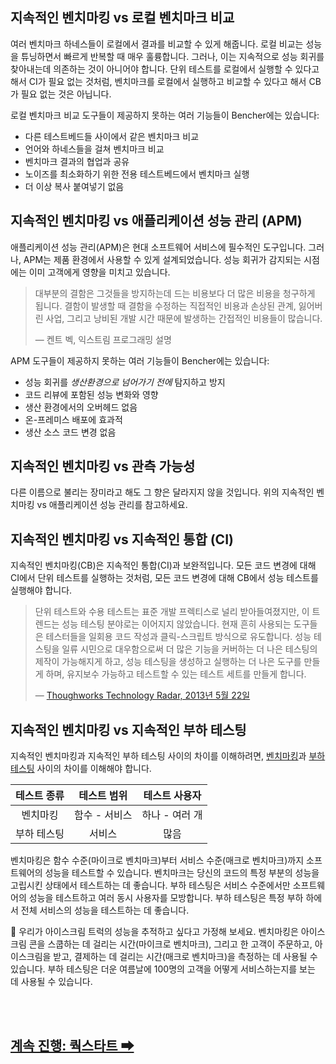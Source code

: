 
<BencherFooter />

## 지속적인 벤치마킹 vs 로컬 벤치마크 비교

여러 벤치마크 하네스들이 로컬에서 결과를 비교할 수 있게 해줍니다.
로컬 비교는 성능을 튜닝하면서 빠르게 반복할 때 매우 훌륭합니다.
그러나, 이는 지속적으로 성능 회귀를 찾아내는데 의존하는 것이 아니어야 합니다.
단위 테스트를 로컬에서 실행할 수 있다고 해서 CI가 필요 없는 것처럼,
벤치마크를 로컬에서 실행하고 비교할 수 있다고 해서 CB가 필요 없는 것은 아닙니다.

로컬 벤치마크 비교 도구들이 제공하지 못하는 여러 기능들이 Bencher에는 있습니다:
- 다른 테스트베드들 사이에서 같은 벤치마크 비교
- 언어와 하네스들을 걸쳐 벤치마크 비교
- 벤치마크 결과의 협업과 공유
- 노이즈를 최소화하기 위한 전용 테스트베드에서 벤치마크 실행
- 더 이상 복사 붙여넣기 없음

## 지속적인 벤치마킹 vs 애플리케이션 성능 관리 (APM)

애플리케이션 성능 관리(APM)은 현대 소프트웨어 서비스에 필수적인 도구입니다.
그러나, APM는 제품 환경에서 사용할 수 있게 설계되었습니다.
성능 회귀가 감지되는 시점에는 이미 고객에게 영향을 미치고 있습니다.

> 대부분의 결함은 그것들을 방지하는데 드는 비용보다 더 많은 비용을 청구하게 됩니다.
> 결함이 발생할 때 결함을 수정하는 직접적인 비용과
> 손상된 관계, 잃어버린 사업, 그리고 낭비된 개발 시간 때문에 발생하는 간접적인 비용들이 많습니다.
>
> — 켄트 벡, 익스트림 프로그래밍 설명

APM 도구들이 제공하지 못하는 여러 기능들이 Bencher에는 있습니다:
- 성능 회귀를 _생산환경으로 넘어가기 전에_ 탐지하고 방지
- 코드 리뷰에 포함된 성능 변화와 영향
- 생산 환경에서의 오버헤드 없음
- 온-프레미스 배포에 효과적
- 생산 소스 코드 변경 없음

## 지속적인 벤치마킹 vs 관측 가능성

다른 이름으로 불리는 장미라고 해도 그 향은 달라지지 않을 것입니다.
위의 지속적인 벤치마킹 vs 애플리케이션 성능 관리를 참고하세요.

## 지속적인 벤치마킹 vs 지속적인 통합 (CI)

지속적인 벤치마킹(CB)은 지속적인 통합(CI)과 보완적입니다.
모든 코드 변경에 대해 CI에서 단위 테스트를 실행하는 것처럼,
모든 코드 변경에 대해 CB에서 성능 테스트를 실행해야 합니다.

> 단위 테스트와 수용 테스트는 표준 개발 프렉티스로 널리 받아들여졌지만,
> 이 트렌드는 성능 테스팅 분야로는 이어지지 않았습니다.
> 현재 흔히 사용되는 도구들은 테스터들을 일회용 코드 작성과 클릭-스크립트 방식으로 유도합니다.
> 성능 테스팅을 일류 시민으로 대우함으로써 더 많은 기능을 커버하는 더 나은 테스팅의 제작이 가능해지게 하고,
> 성능 테스팅을 생성하고 실행하는 더 나은 도구를 만들게 하며,
> 유지보수 가능하고 테스트할 수 있는 테스트 세트를 만들게 합니다.
>
> — [Thoughworks Technology Radar, 2013년 5월 22일](https://www.thoughtworks.com/en-us/radar/techniques/performance-testing-as-a-first-class-citizen)


## 지속적인 벤치마킹 vs 지속적인 부하 테스팅

지속적인 벤치마킹과 지속적인 부하 테스팅 사이의 차이를 이해하려면,
[벤치마킹](https://ko.wikipedia.org/wiki/%EB%B2%A4%EC%B9%98%EB%A7%88%ED%81%AC_(%EC%BB%B4%ED%93%A8%ED%8C%85))과
[부하 테스팅](https://en.wikipedia.org/wiki/Software_load_testing) 사이의 차이를 이해해야 합니다.

| 테스트 종류 |  테스트 범위  | 테스트 사용자  |
| :---------: | :-----------: | :------------: |
|  벤치마킹   | 함수 - 서비스 | 하나 - 여러 개 |
| 부하 테스팅 |    서비스     |      많음      |

벤치마킹은 함수 수준(마이크로 벤치마크)부터 서비스 수준(매크로 벤치마크)까지 소프트웨어의 성능을 테스트할 수 있습니다.
벤치마크는 당신의 코드의 특정 부분의 성능을 고립시킨 상태에서 테스트하는 데 좋습니다.
부하 테스팅은 서비스 수준에서만 소프트웨어의 성능을 테스트하고 여러 동시 사용자를 모방합니다.
부하 테스팅은 특정 부하 하에서 전체 서비스의 성능을 테스트하는 데 좋습니다.

🍦 우리가 아이스크림 트럭의 성능을 추적하고 싶다고 가정해 보세요.
벤치마킹은 아이스크림 콘을 스쿱하는 데 걸리는 시간(마이크로 벤치마크), 그리고
한 고객이 주문하고, 아이스크림을 받고, 결제하는 데 걸리는 시간(매크로 벤치마크)을 측정하는 데 사용될 수 있습니다.
부하 테스팅은 더운 여름날에 100명의 고객을 어떻게 서비스하는지를 보는 데 사용될 수 있습니다.

<br/>
<br/>

<h2><a href="/ko/docs/tutorial/quick-start/">계속 진행: 쿽스타트 ➡</a></h2>